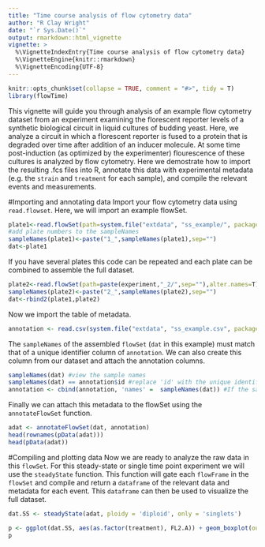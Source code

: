 ```yaml
---
title: "Time course analysis of flow cytometry data"
author: "R Clay Wright"
date: "`r Sys.Date()`"
output: rmarkdown::html_vignette
vignette: >
  %\VignetteIndexEntry{Time course analysis of flow cytometry data}
  %\VignetteEngine{knitr::rmarkdown}
  %\VignetteEncoding{UTF-8}
---
```

```r
knitr::opts_chunk$set(collapse = TRUE, comment = "#>", tidy = T)
library(flowTime)
```
This vignette will guide you through analysis of an example flow cytometry dataset from an experiment examining the florescent reporter levels of a synthetic biological circuit in liquid cultures of budding yeast. Here, we analyze a circuit in which a florescent reporter is fused to a protein that is degraded over time after addition of an inducer molecule. At some time post-induction (as optimized by the experimenter) flourescence of these cultures is analyzed by flow cytometry. Here we demostrate how to import the resulting .fcs files into R, annotate this data with experimental metadata (e.g. the `strain` and `treatment` for each sample), and compile the relevant events and measurements.

#Importing and annotating data
Import your flow cytometry data using `read.flowset`. Here, we will import an example flowSet.
```r
plate1<-read.flowSet(path=system.file("extdata", "ss_example/", package = "flowTime"),alter.names=T)
#add plate numbers to the sampleNames
sampleNames(plate1)<-paste("1_",sampleNames(plate1),sep="")
dat<-plate1
```
If you have several plates this code can be repeated and each plate can be combined to assemble the full dataset.
```r
plate2<-read.flowSet(path=paste(experiment,"_2/",sep=""),alter.names=T)
sampleNames(plate2)<-paste("2_",sampleNames(plate2),sep="")
dat<-rbind2(plate1,plate2)
```
Now we import the table of metadata.
```r
annotation <- read.csv(system.file("extdata", "ss_example.csv", package = "flowTime"))
```
The `sampleNames` of the assembled `flowSet` (`dat` in this example) must match that of a unique identifier column of `annotation`. We can also create this column from our dataset and attach the annotation columns.
```r
sampleNames(dat) #view the sample names
sampleNames(dat) == annotation$id #replace 'id' with the unique identifier column to test if this column is identical to the sample names of your flowset
annotation <- cbind(annotation, 'names' =  sampleNames(dat)) #If the sampleNames and unique identifiers are in the correct order this command will add the sampleNames as the identifier
```
Finally we can attach this metadata to the flowSet using the `annotateFlowSet` function. 
```r
adat <- annotateFlowSet(dat, annotation)
head(rownames(pData(adat)))
head(pData(adat))
```

#Compiling and plotting data
Now we are ready to analyze the raw data in this `flowSet`. For this steady-state or single time point experiment we will use the `steadyState` function. This function will gate each `flowFrame` in the `flowSet` and compile and return a `dataframe` of the relevant data and metadata for each event. This `dataframe` can then be used to visualize the full dataset. 
```r
dat.SS <- steadyState(adat, ploidy = 'diploid', only = 'singlets')

p <- ggplot(dat.SS, aes(as.factor(treatment), FL2.A)) + geom_boxplot(outlier.size = 0) + facet_grid(IAA~AFB) + theme_classic() + ylim(c(-1000,10000))
p
```
